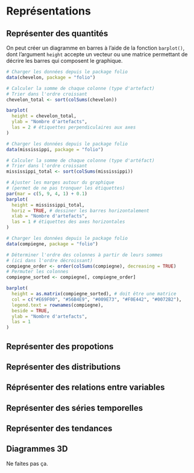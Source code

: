 # Représentations
## Représenter des quantités {#sec-visualization-quantites}

On peut créer un diagramme en barres à l'aide de la fonction `barplot()`, dont l'argument `height` accepte un vecteur ou une matrice permettant de décrire les barres qui composent le graphique.

```r
# Charger les données depuis le package folio
data(chevelon, package = "folio")

# Calculer la somme de chaque colonne (type d'artefact)
# Trier dans l'ordre croissant
chevelon_total <- sort(colSums(chevelon))

barplot(
  height = chevelon_total,
  ylab = "Nombre d'artefacts",
  las = 2 # étiquettes perpendiculaires aux axes
)
```

```r
# Charger les données depuis le package folio
data(mississippi, package = "folio")

# Calculer la somme de chaque colonne (type d'artéfact)
# Trier dans l'ordre croissant
mississippi_total <- sort(colSums(mississippi))

# Ajuster les marges autour du graphique
# (permet de ne pas tronquer les étiquettes)
par(mar = c(5, 9, 4, 1) + 0.1)
barplot(
  height = mississippi_total, 
  horiz = TRUE, # dessiner les barres horizontalement
  xlab = "Nombre d'artefacts",
  las = 1 # étiquettes des axes horizontales
)
```

```r
# Charger les données depuis le package folio
data(compiegne, package = "folio")

# Déterminer l'ordre des colonnes à partir de leurs sommes
# (ici dans l'ordre décroissant)
compiegne_order <- order(colSums(compiegne), decreasing = TRUE)
# Permuter les colonnes
compiegne_sorted <- compiegne[, compiegne_order]

barplot(
  height = as.matrix(compiegne_sorted), # doit être une matrice
  col = c("#E69F00", "#56B4E9", "#009E73", "#F0E442", "#0072B2"),
  legend.text = rownames(compiegne),
  beside = TRUE,
  ylab = "Nombre d'artefacts",
  las = 1
)
```

## Représenter des propotions {#sec-visualization-propotions}

## Représenter des distributions {#sec-visualization-distributions}

## Réprésenter des relations entre variables {#sec-visualization-xy}

## Représenter des séries temporelles {#sec-visualization-series}

## Représenter des tendances {#sec-visualization-tendances}

## Diagrammes 3D {#sec-visualization-3d}
Ne faites pas ça.
